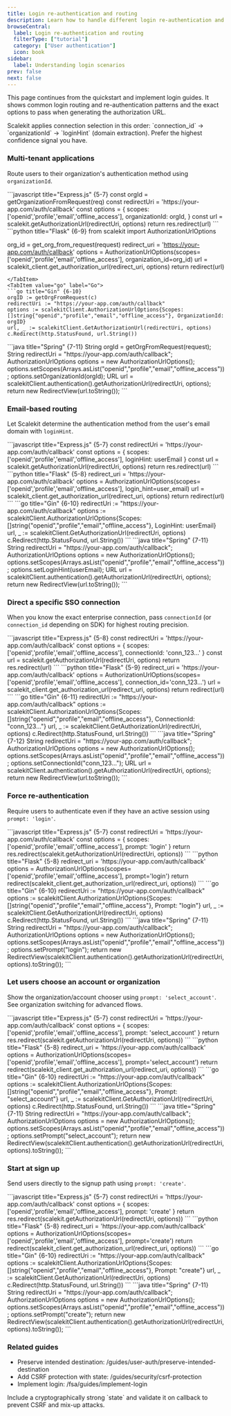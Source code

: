 ```yaml
---
title: Login re-authentication and routing
description: Learn how to handle different login re-authentication and routing scenarios with Scalekit
browseCentral:
  label: Login re-authentication and routing
  filterType: ["tutorial"]
  category: ["User authentication"]
  icon: book
sidebar:
  label: Understanding login scenarios
prev: false
next: false
---
```



This page continues from the quickstart and implement login guides. It shows common login routing and re-authentication patterns and the exact options to pass when generating the authorization URL.

<Aside type="note" title="Routing precedence">
Scalekit applies connection selection in this order: `connection_id` → `organizationId` → `loginHint` (domain extraction). Prefer the highest confidence signal you have.
</Aside>

### Multi-tenant applications
Route users to their organization's authentication method using `organizationId`.

<Tabs syncKey="tech-stack">
  <TabItem value="node" label="Node.js">
  ```javascript title="Express.js" {5-7}
  const orgId = getOrganizationFromRequest(req)
  const redirectUri = 'https://your-app.com/auth/callback'
  const options = {
    scopes: ['openid','profile','email','offline_access'],
    organizationId: orgId,
  }
  const url = scalekit.getAuthorizationUrl(redirectUri, options)
  return res.redirect(url)
  ```
  </TabItem>
  <TabItem value="python" label="Python">
  ```python title="Flask" {6-9}
  from scalekit import AuthorizationUrlOptions

  org_id = get_org_from_request(request)
  redirect_uri = 'https://your-app.com/auth/callback'
  options = AuthorizationUrlOptions(scopes=['openid','profile','email','offline_access'], organization_id=org_id)
  url = scalekit_client.get_authorization_url(redirect_uri, options)
  return redirect(url)
  ```
  </TabItem>
  <TabItem value="go" label="Go">
  ```go title="Gin" {6-10}
  orgID := getOrgFromRequest(c)
  redirectUri := "https://your-app.com/auth/callback"
  options := scalekitClient.AuthorizationUrlOptions{Scopes: []string{"openid","profile","email","offline_access"}, OrganizationId: orgID}
  url, _ := scalekitClient.GetAuthorizationUrl(redirectUri, options)
  c.Redirect(http.StatusFound, url.String())
  ```
  </TabItem>
  <TabItem value="java" label="Java">
  ```java title="Spring" {7-11}
  String orgId = getOrgFromRequest(request);
  String redirectUri = "https://your-app.com/auth/callback";
  AuthorizationUrlOptions options = new AuthorizationUrlOptions();
  options.setScopes(Arrays.asList("openid","profile","email","offline_access"));
  options.setOrganizationId(orgId);
  URL url = scalekitClient.authentication().getAuthorizationUrl(redirectUri, options);
  return new RedirectView(url.toString());
  ```
  </TabItem>
</Tabs>

### Email-based routing
Let Scalekit determine the authentication method from the user's email domain with `loginHint`.

<Tabs syncKey="tech-stack">
  <TabItem value="node" label="Node.js">
  ```javascript title="Express.js" {5-7}
  const redirectUri = 'https://your-app.com/auth/callback'
  const options = { scopes: ['openid','profile','email','offline_access'], loginHint: userEmail }
  const url = scalekit.getAuthorizationUrl(redirectUri, options)
  return res.redirect(url)
  ```
  </TabItem>
  <TabItem value="python" label="Python">
  ```python title="Flask" {5-8}
  redirect_uri = 'https://your-app.com/auth/callback'
  options = AuthorizationUrlOptions(scopes=['openid','profile','email','offline_access'], login_hint=user_email)
  url = scalekit_client.get_authorization_url(redirect_uri, options)
  return redirect(url)
  ```
  </TabItem>
  <TabItem value="go" label="Go">
  ```go title="Gin" {6-10}
  redirectUri := "https://your-app.com/auth/callback"
  options := scalekitClient.AuthorizationUrlOptions{Scopes: []string{"openid","profile","email","offline_access"}, LoginHint: userEmail}
  url, _ := scalekitClient.GetAuthorizationUrl(redirectUri, options)
  c.Redirect(http.StatusFound, url.String())
  ```
  </TabItem>
  <TabItem value="java" label="Java">
  ```java title="Spring" {7-11}
  String redirectUri = "https://your-app.com/auth/callback";
  AuthorizationUrlOptions options = new AuthorizationUrlOptions();
  options.setScopes(Arrays.asList("openid","profile","email","offline_access"));
  options.setLoginHint(userEmail);
  URL url = scalekitClient.authentication().getAuthorizationUrl(redirectUri, options);
  return new RedirectView(url.toString());
  ```
  </TabItem>
</Tabs>

### Direct a specific SSO connection
When you know the exact enterprise connection, pass `connectionId` (or `connection_id` depending on SDK) for highest routing precision.

<Tabs syncKey="tech-stack">
  <TabItem value="node" label="Node.js">
  ```javascript title="Express.js" {5-8}
  const redirectUri = 'https://your-app.com/auth/callback'
  const options = { scopes: ['openid','profile','email','offline_access'], connectionId: 'conn_123...' }
  const url = scalekit.getAuthorizationUrl(redirectUri, options)
  return res.redirect(url)
  ```
  </TabItem>
  <TabItem value="python" label="Python">
  ```python title="Flask" {5-9}
  redirect_uri = 'https://your-app.com/auth/callback'
  options = AuthorizationUrlOptions(scopes=['openid','profile','email','offline_access'], connection_id='conn_123...')
  url = scalekit_client.get_authorization_url(redirect_uri, options)
  return redirect(url)
  ```
  </TabItem>
  <TabItem value="go" label="Go">
  ```go title="Gin" {6-11}
  redirectUri := "https://your-app.com/auth/callback"
  options := scalekitClient.AuthorizationUrlOptions{Scopes: []string{"openid","profile","email","offline_access"}, ConnectionId: "conn_123..."}
  url, _ := scalekitClient.GetAuthorizationUrl(redirectUri, options)
  c.Redirect(http.StatusFound, url.String())
  ```
  </TabItem>
  <TabItem value="java" label="Java">
  ```java title="Spring" {7-12}
  String redirectUri = "https://your-app.com/auth/callback";
  AuthorizationUrlOptions options = new AuthorizationUrlOptions();
  options.setScopes(Arrays.asList("openid","profile","email","offline_access"));
  options.setConnectionId("conn_123...");
  URL url = scalekitClient.authentication().getAuthorizationUrl(redirectUri, options);
  return new RedirectView(url.toString());
  ```
  </TabItem>
</Tabs>

### Force re-authentication
Require users to authenticate even if they have an active session using `prompt: 'login'`.

<Tabs syncKey="tech-stack">
  <TabItem value="node" label="Node.js">
  ```javascript title="Express.js" {5-7}
  const redirectUri = 'https://your-app.com/auth/callback'
  const options = { scopes: ['openid','profile','email','offline_access'], prompt: 'login' }
  return res.redirect(scalekit.getAuthorizationUrl(redirectUri, options))
  ```
  </TabItem>
  <TabItem value="python" label="Python">
  ```python title="Flask" {5-8}
  redirect_uri = 'https://your-app.com/auth/callback'
  options = AuthorizationUrlOptions(scopes=['openid','profile','email','offline_access'], prompt='login')
  return redirect(scalekit_client.get_authorization_url(redirect_uri, options))
  ```
  </TabItem>
  <TabItem value="go" label="Go">
  ```go title="Gin" {6-10}
  redirectUri := "https://your-app.com/auth/callback"
  options := scalekitClient.AuthorizationUrlOptions{Scopes: []string{"openid","profile","email","offline_access"}, Prompt: "login"}
  url, _ := scalekitClient.GetAuthorizationUrl(redirectUri, options)
  c.Redirect(http.StatusFound, url.String())
  ```
  </TabItem>
  <TabItem value="java" label="Java">
  ```java title="Spring" {7-11}
  String redirectUri = "https://your-app.com/auth/callback";
  AuthorizationUrlOptions options = new AuthorizationUrlOptions();
  options.setScopes(Arrays.asList("openid","profile","email","offline_access"));
  options.setPrompt("login");
  return new RedirectView(scalekitClient.authentication().getAuthorizationUrl(redirectUri, options).toString());
  ```
  </TabItem>
</Tabs>

### Let users choose an account or organization
Show the organization/account chooser using `prompt: 'select_account'`. See organization switching for advanced flows.

<Tabs syncKey="tech-stack">
  <TabItem value="node" label="Node.js">
  ```javascript title="Express.js" {5-7}
  const redirectUri = 'https://your-app.com/auth/callback'
  const options = { scopes: ['openid','profile','email','offline_access'], prompt: 'select_account' }
  return res.redirect(scalekit.getAuthorizationUrl(redirectUri, options))
  ```
  </TabItem>
  <TabItem value="python" label="Python">
  ```python title="Flask" {5-8}
  redirect_uri = 'https://your-app.com/auth/callback'
  options = AuthorizationUrlOptions(scopes=['openid','profile','email','offline_access'], prompt='select_account')
  return redirect(scalekit_client.get_authorization_url(redirect_uri, options))
  ```
  </TabItem>
  <TabItem value="go" label="Go">
  ```go title="Gin" {6-10}
  redirectUri := "https://your-app.com/auth/callback"
  options := scalekitClient.AuthorizationUrlOptions{Scopes: []string{"openid","profile","email","offline_access"}, Prompt: "select_account"}
  url, _ := scalekitClient.GetAuthorizationUrl(redirectUri, options)
  c.Redirect(http.StatusFound, url.String())
  ```
  </TabItem>
  <TabItem value="java" label="Java">
  ```java title="Spring" {7-11}
  String redirectUri = "https://your-app.com/auth/callback";
  AuthorizationUrlOptions options = new AuthorizationUrlOptions();
  options.setScopes(Arrays.asList("openid","profile","email","offline_access"));
  options.setPrompt("select_account");
  return new RedirectView(scalekitClient.authentication().getAuthorizationUrl(redirectUri, options).toString());
  ```
  </TabItem>
</Tabs>

### Start at sign up
Send users directly to the signup path using `prompt: 'create'`.

<Tabs syncKey="tech-stack">
  <TabItem value="node" label="Node.js">
  ```javascript title="Express.js" {5-7}
  const redirectUri = 'https://your-app.com/auth/callback'
  const options = { scopes: ['openid','profile','email','offline_access'], prompt: 'create' }
  return res.redirect(scalekit.getAuthorizationUrl(redirectUri, options))
  ```
  </TabItem>
  <TabItem value="python" label="Python">
  ```python title="Flask" {5-8}
  redirect_uri = 'https://your-app.com/auth/callback'
  options = AuthorizationUrlOptions(scopes=['openid','profile','email','offline_access'], prompt='create')
  return redirect(scalekit_client.get_authorization_url(redirect_uri, options))
  ```
  </TabItem>
  <TabItem value="go" label="Go">
  ```go title="Gin" {6-10}
  redirectUri := "https://your-app.com/auth/callback"
  options := scalekitClient.AuthorizationUrlOptions{Scopes: []string{"openid","profile","email","offline_access"}, Prompt: "create"}
  url, _ := scalekitClient.GetAuthorizationUrl(redirectUri, options)
  c.Redirect(http.StatusFound, url.String())
  ```
  </TabItem>
  <TabItem value="java" label="Java">
  ```java title="Spring" {7-11}
  String redirectUri = "https://your-app.com/auth/callback";
  AuthorizationUrlOptions options = new AuthorizationUrlOptions();
  options.setScopes(Arrays.asList("openid","profile","email","offline_access"));
  options.setPrompt("create");
  return new RedirectView(scalekitClient.authentication().getAuthorizationUrl(redirectUri, options).toString());
  ```
  </TabItem>
</Tabs>

### Related guides
- Preserve intended destination: /guides/user-auth/preserve-intended-destination
- Add CSRF protection with state: /guides/security/csrf-protection
- Implement login: /fsa/guides/implement-login

<Aside type="caution" title="Always send state">
Include a cryptographically strong `state` and validate it on callback to prevent CSRF and mix-up attacks.
</Aside>